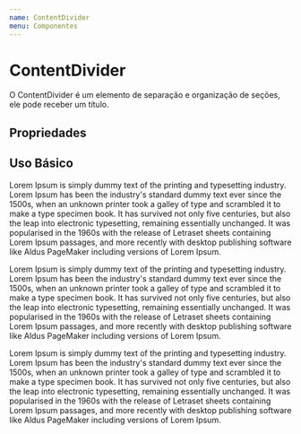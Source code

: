 ```yaml
---
name: ContentDivider
menu: Componentes
---
```



# ContentDivider

O ContentDivider é um elemento de separação e organização de seções, ele pode receber um título.

## Propriedades

<Props of={ContentDivider} />

## Uso Básico

<Playground>
  <ContentDivider title="Seção 1"></ContentDivider>
  <div>
    Lorem Ipsum is simply dummy text of the printing and typesetting industry. Lorem Ipsum has been the industry's standard dummy text ever since the 1500s, when an unknown printer took a galley of type and scrambled it to make a type specimen book. It has survived not only five centuries, but also the leap into electronic typesetting, remaining essentially unchanged. It was popularised in the 1960s with the release of Letraset sheets containing Lorem Ipsum passages, and more recently with desktop publishing software like Aldus PageMaker including versions of Lorem Ipsum.
  </div>

   <ContentDivider top={2} title="Seção 2"></ContentDivider>
  <div>
    Lorem Ipsum is simply dummy text of the printing and typesetting industry. Lorem Ipsum has been the industry's standard dummy text ever since the 1500s, when an unknown printer took a galley of type and scrambled it to make a type specimen book. It has survived not only five centuries, but also the leap into electronic typesetting, remaining essentially unchanged. It was popularised in the 1960s with the release of Letraset sheets containing Lorem Ipsum passages, and more recently with desktop publishing software like Aldus PageMaker including versions of Lorem Ipsum.
  </div>

   <ContentDivider top={2} title="Seção 3"></ContentDivider>
  <div>
    Lorem Ipsum is simply dummy text of the printing and typesetting industry. Lorem Ipsum has been the industry's standard dummy text ever since the 1500s, when an unknown printer took a galley of type and scrambled it to make a type specimen book. It has survived not only five centuries, but also the leap into electronic typesetting, remaining essentially unchanged. It was popularised in the 1960s with the release of Letraset sheets containing Lorem Ipsum passages, and more recently with desktop publishing software like Aldus PageMaker including versions of Lorem Ipsum.
  </div>

</Playground>
